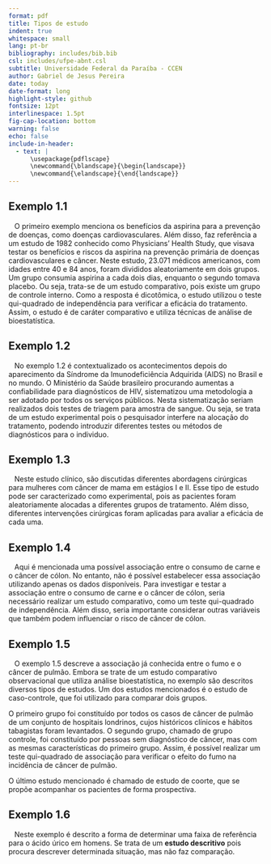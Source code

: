 ```yaml
---
format: pdf
title: Tipos de estudo
indent: true
whitespace: small
lang: pt-br
bibliography: includes/bib.bib
csl: includes/ufpe-abnt.csl
subtitle: Universidade Federal da Paraíba - CCEN
author: Gabriel de Jesus Pereira
date: today
date-format: long
highlight-style: github
fontsize: 12pt
interlinespace: 1.5pt
fig-cap-location: bottom
warning: false
echo: false
include-in-header:
  - text: |
      \usepackage{pdflscape}
      \newcommand{\blandscape}{\begin{landscape}}
      \newcommand{\elandscape}{\end{landscape}}
---
```


## Exemplo 1.1

\ \ \ O primeiro exemplo menciona os benefícios da aspirina para a prevenção de doenças, como doenças cardiovasculares. Além disso, faz referência a um estudo de 1982 conhecido como Physicians' Health Study, que visava testar os benefícios e riscos da aspirina na prevenção primária de doenças cardiovasculares e câncer. Neste estudo, 23.071 médicos americanos, com idades entre 40 e 84 anos, foram divididos aleatoriamente em dois grupos. Um grupo consumia aspirina a cada dois dias, enquanto o segundo tomava placebo. Ou seja, trata-se de um estudo comparativo, pois existe um grupo de controle interno. Como a resposta é dicotômica, o estudo utilizou o teste qui-quadrado de independência para verificar a eficácia do tratamento. Assim, o estudo é de caráter comparativo e utiliza técnicas de análise de bioestatística.

## Exemplo 1.2

\ \ \ No exemplo 1.2 é contextualizado os acontecimentos depois do aparecimento da Síndrome da Imunodeficiência Adquirida (AIDS) no Brasil e no mundo. O Ministério da Saúde brasileiro procurando aumentas a confiabilidade para diagnósticos de HIV, sistematizou uma metodologia a ser adotado por todos os serviços públicos. Nesta sistematização seriam realizados dois testes de triagem para amostra de sangue. Ou seja, se trata de um estudo experimental pois o pesquisador interfere na alocação do tratamento, podendo introduzir diferentes testes ou métodos de diagnósticos para o individuo.

## Exemplo 1.3

\ \ \ Neste estudo clínico, são discutidas diferentes abordagens cirúrgicas para mulheres com câncer de mama em estágios I e II. Esse tipo de estudo pode ser caracterizado como experimental, pois as pacientes foram aleatoriamente alocadas a diferentes grupos de tratamento. Além disso, diferentes intervenções cirúrgicas foram aplicadas para avaliar a eficácia de cada uma.

## Exemplo 1.4

\ \ \ Aqui é mencionada uma possível associação entre o consumo de carne e o câncer de cólon. No entanto, não é possível estabelecer essa associação utilizando apenas os dados disponíveis. Para investigar e testar a associação entre o consumo de carne e o câncer de cólon, seria necessário realizar um estudo comparativo, como um teste qui-quadrado de independência. Além disso, seria importante considerar outras variáveis que também podem influenciar o risco de câncer de cólon.

## Exemplo 1.5

\ \ \ O exemplo 1.5 descreve a associação já conhecida entre o fumo e o câncer de pulmão. Embora se trate de um estudo comparativo observacional que utiliza análise bioestatística, no exemplo são descritos diversos tipos de estudos. Um dos estudos mencionados é o estudo de caso-controle, que foi utilizado para comparar dois grupos.

O primeiro grupo foi constituído por todos os casos de câncer de pulmão de um conjunto de hospitais londrinos, cujos históricos clínicos e hábitos tabagistas foram levantados. O segundo grupo, chamado de grupo controle, foi constituído por pessoas sem diagnóstico de câncer, mas com as mesmas características do primeiro grupo. Assim, é possível realizar um teste qui-quadrado de associação para verificar o efeito do fumo na incidência de câncer de pulmão.

O último estudo mencionado é chamado de estudo de coorte, que se propõe acompanhar os pacientes de forma prospectiva.

## Exemplo 1.6

\ \ \ Neste exemplo é descrito a forma de determinar uma faixa de referência para o ácido úrico em homens. Se trata de um **estudo descritivo** pois procura descrever determinada situação, mas não faz comparação.
